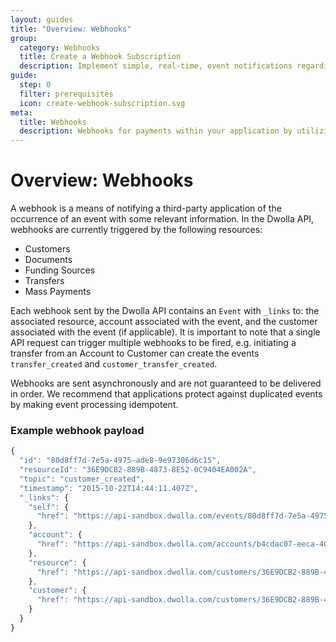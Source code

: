 ```yaml
---
layout: guides
title: "Overview: Webhooks"
group:
  category: Webhooks
  title: Create a Webhook Subscription
  description: Implement simple, real-time, event notifications regarding account and transaction status, and more.
guide:
  step: 0
  filter: prerequisites
  icon: create-webhook-subscription.svg
meta:
  title: Webhooks
  description: Webhooks for payments within your application by utilizing our open API with no per transaction fees.
---
```



# Overview: Webhooks

A webhook is a means of notifying a third-party application of the occurrence of an event with some relevant information. In the Dwolla API, webhooks are currently triggered by the following resources:

- Customers
- Documents
- Funding Sources
- Transfers
- Mass Payments

Each webhook sent by the Dwolla API contains an `Event` with `_links` to: the associated resource, account associated with the event, and the customer associated with the event (if applicable). It is important to note that a single API request can trigger multiple webhooks to be fired, e.g. initiating a transfer from an Account to Customer can create the events `transfer_created` and `customer_transfer_created`.

<AlertBar variation="info">
  Webhooks are sent asynchronously and are not guaranteed to be delivered in
  order. We recommend that applications protect against duplicated events by
  making event processing idempotent.
</AlertBar>

### Example webhook payload

```javascript
{
  "id": "80d8ff7d-7e5a-4975-ade8-9e97306d6c15",
  "resourceId": "36E9DCB2-889B-4873-8E52-0C9404EA002A",
  "topic": "customer_created",
  "timestamp": "2015-10-22T14:44:11.407Z",
  "_links": {
    "self": {
      "href": "https://api-sandbox.dwolla.com/events/80d8ff7d-7e5a-4975-ade8-9e97306d6c15"
    },
    "account": {
      "href": "https://api-sandbox.dwolla.com/accounts/b4cdac07-eeca-4059-a29c-48900e453d54"
    },
    "resource": {
      "href": "https://api-sandbox.dwolla.com/customers/36E9DCB2-889B-4873-8E52-0C9404EA002A"
    },
    "customer": {
      "href": "https://api-sandbox.dwolla.com/customers/36E9DCB2-889B-4873-8E52-0C9404EA002A"
    }
  }
}
```
